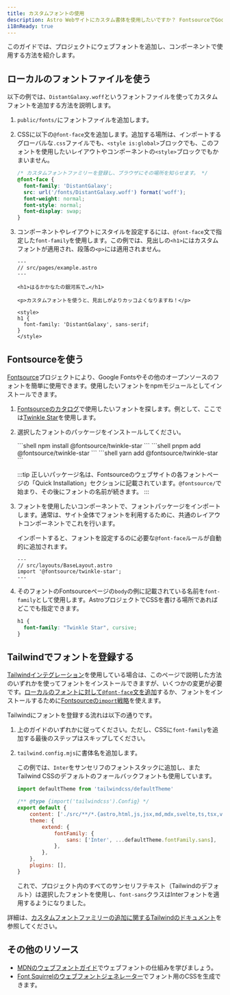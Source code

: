 ```yaml
---
title: カスタムフォントの使用
description: Astro Webサイトにカスタム書体を使用したいですか？ FontsourceでGoogle Fontsを使用するか、お好みのフォントを追加してください。
i18nReady: true
---
```



このガイドでは、プロジェクトにウェブフォントを追加し、コンポーネントで使用する方法を紹介します。

## ローカルのフォントファイルを使う

以下の例では、`DistantGalaxy.woff`というフォントファイルを使ってカスタムフォントを追加する方法を説明します。

1. `public/fonts/`にフォントファイルを追加します。

1. CSSに以下の`@font-face`文を追加します。追加する場所は、インポートするグローバルな`.css`ファイルでも、`<style is:global>`ブロックでも、このフォントを使用したいレイアウトやコンポーネントの`<style>`ブロックでもかまいません。

    ```css
    /* カスタムフォントファミリーを登録し、ブラウザにその場所を知らせます。 */
    @font-face {
      font-family: 'DistantGalaxy';
      src: url('/fonts/DistantGalaxy.woff') format('woff');
      font-weight: normal;
      font-style: normal;
      font-display: swap;
    }
    ```

1. コンポーネントやレイアウトにスタイルを設定するには、`@font-face`文で指定した`font-family`を使用します。この例では、見出しの`<h1>`にはカスタムフォントが適用され、段落の`<p>`には適用されません。

    ```astro {10-12}
    ---
    // src/pages/example.astro
    ---

    <h1>はるかかなたの銀河系で…</h1>

    <p>カスタムフォントを使うと、見出しがよりカッコよくなりますね！</p>

    <style>
    h1 {
      font-family: 'DistantGalaxy', sans-serif;
    }
    </style>
    ```

## Fontsourceを使う

[Fontsource](https://fontsource.org/)プロジェクトにより、Google Fontsやその他のオープンソースのフォントを簡単に使用できます。使用したいフォントをnpmモジュールとしてインストールできます。

1. [Fontsourceのカタログ](https://fontsource.org/)で使用したいフォントを探します。例として、ここでは[Twinkle Star](https://fontsource.org/fonts/twinkle-star)を使用します。

2. 選択したフォントのパッケージをインストールしてください。

    <PackageManagerTabs>
      <Fragment slot="npm">
      ```shell
      npm install @fontsource/twinkle-star
      ```
      </Fragment>
      <Fragment slot="pnpm">
      ```shell
      pnpm add @fontsource/twinkle-star
      ```
      </Fragment>
      <Fragment slot="yarn">
      ```shell
      yarn add @fontsource/twinkle-star
      ```
      </Fragment>
    </PackageManagerTabs>

    :::tip
    正しいパッケージ名は、Fontsourceのウェブサイトの各フォントページの「Quick Installation」セクションに記載されています。`@fontsource/`で始まり、その後にフォントの名前が続きます。
    :::

3. フォントを使用したいコンポーネントで、フォントパッケージをインポートします。通常は、サイト全体でフォントを利用するために、共通のレイアウトコンポーネントでこれを行います。

    インポートすると、フォントを設定するのに必要な`@font-face`ルールが自動的に追加されます。

    ```astro
    ---
    // src/layouts/BaseLayout.astro
    import '@fontsource/twinkle-star';
    ---
    ```

4. そのフォントのFontsourceページの`body`の例に記載されている名前を`font-family`として使用します。AstroプロジェクトでCSSを書ける場所であればどこでも指定できます。

    ```css
    h1 {
      font-family: "Twinkle Star", cursive;
    }
    ```



## Tailwindでフォントを登録する

[Tailwindインテグレーション](/ja/guides/integrations-guide/tailwind/)を使用している場合は、このページで説明した方法のいずれかを使ってフォントをインストールできますが、いくつかの変更が必要です。[ローカルのフォントに対して`@font-face`文を追加](#ローカルのフォントファイルを使う)するか、フォントをインストールするために[Fontsourceの`import`戦略](#fontsourceを使う)を使えます。

Tailwindにフォントを登録する流れは以下の通りです。

1. 上のガイドのいずれかに従ってください。ただし、CSSに`font-family`を追加する最後のステップはスキップしてください。
1. `tailwind.config.mjs`に書体名を追加します。

    この例では、`Inter`をサンセリフのフォントスタックに追加し、またTailwind CSSのデフォルトのフォールバックフォントも使用しています。

    ```js title="tailwind.config.mjs" ins={1,8-10}
    import defaultTheme from 'tailwindcss/defaultTheme'

    /** @type {import('tailwindcss').Config} */
    export default {
    	content: ['./src/**/*.{astro,html,js,jsx,md,mdx,svelte,ts,tsx,vue}'],
    	theme: {
    		extend: {
    			fontFamily: {
    				sans: ['Inter', ...defaultTheme.fontFamily.sans],
    			},
    		},
    	},
    	plugins: [],
    }
    ```

    これで、プロジェクト内のすべてのサンセリフテキスト（Tailwindのデフォルト）は選択したフォントを使用し、`font-sans`クラスはInterフォントを適用するようになりました。

詳細は、[カスタムフォントファミリーの追加に関するTailwindのドキュメント](https://tailwindcss.com/docs/font-family#using-custom-values)を参照してください。

## その他のリソース

- [MDNのウェブフォントガイド](https://developer.mozilla.org/ja/docs/Learn/CSS/Styling_text/Web_fonts)でウェブフォントの仕組みを学びましょう。
- [Font Squirrelのウェブフォントジェネレーター](https://www.fontsquirrel.com/tools/webfont-generator)でフォント用のCSSを生成できます。
